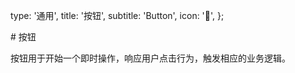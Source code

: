  type: '通用',
  title: '按钮',
  subtitle: 'Button',
  icon: '💠',
};

<Box>
# 按钮

按钮用于开始一个即时操作，响应用户点击行为，触发相应的业务逻辑。

<SandboxGroup name="button" />
</Box>

<Box text={api} />
